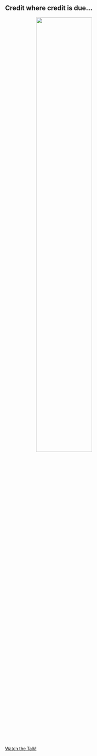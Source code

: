 ## Credit where credit is due...

<img src=./images/styling-shiny-talk.png style="height:60%;width:60%;display:block;margin-left:auto;margin-right:auto"></img>

[Watch the Talk!](https://rstudio.com/resources/rstudioconf-2020/styling-shiny-apps-with-sass-and-bootstrap-4/)